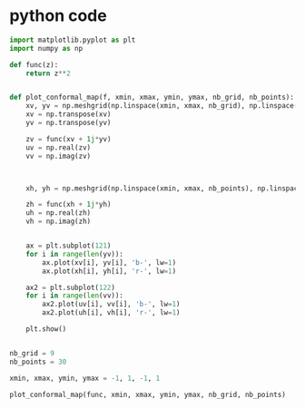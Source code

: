 # python code
```python
import matplotlib.pyplot as plt
import numpy as np

def func(z):
    return z**2


def plot_conformal_map(f, xmin, xmax, ymin, ymax, nb_grid, nb_points):
    xv, yv = np.meshgrid(np.linspace(xmin, xmax, nb_grid), np.linspace(ymin, ymax, nb_points))
    xv = np.transpose(xv)
    yv = np.transpose(yv)

    zv = func(xv + 1j*yv)
    uv = np.real(zv)
    vv = np.imag(zv)



    xh, yh = np.meshgrid(np.linspace(xmin, xmax, nb_points), np.linspace(ymin, ymax, nb_grid))

    zh = func(xh + 1j*yh)
    uh = np.real(zh)
    vh = np.imag(zh)


    ax = plt.subplot(121)
    for i in range(len(yv)):
        ax.plot(xv[i], yv[i], 'b-', lw=1)
        ax.plot(xh[i], yh[i], 'r-', lw=1)

    ax2 = plt.subplot(122)
    for i in range(len(vv)):
        ax2.plot(uv[i], vv[i], 'b-', lw=1)
        ax2.plot(uh[i], vh[i], 'r-', lw=1)

    plt.show()


nb_grid = 9
nb_points = 30

xmin, xmax, ymin, ymax = -1, 1, -1, 1

plot_conformal_map(func, xmin, xmax, ymin, ymax, nb_grid, nb_points)

```

